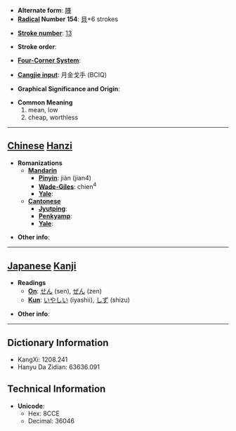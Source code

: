 * '''Alternate form''': [[賤]]
* '''[[Wiktionary:Chinese radical index| Radical]] Number 154''': [[Wiktionary:Chinese radical index 貝|貝]]+6 strokes

* '''[[Wiktionary:Chinese total strokes index|Stroke number]]''': [[Wiktionary:Chinese total strokes index 13|13]]

* '''Stroke order''': 

* '''[[Wiktionary:Chinese four corner index|Four-Corner System]]''': 

* '''[[Wiktionary:Chinese Cangjie index|Cangjie input]]''': 月金戈手 (BCIQ)

* '''Graphical Significance and Origin''': 

* '''Common Meaning'''
*#mean, low
*# cheap, worthless


----

== [[Chinese]] [[Hanzi]] ==

* '''Romanizations'''
** '''[[Mandarin]]'''
*** '''[[Pinyin]]''': jiàn (jian4)
*** '''[[Wade-Giles]]''': chien<sup>4</sup>
*** '''[[Yale]]''': 
** '''[[Cantonese]]'''
*** '''[[Jyutping]]''':
*** '''[[Penkyamp]]''': 
*** '''[[Yale]]''': 

* '''Other info''': 

----

== [[Japanese]] [[Kanji]] ==

* '''Readings'''
** '''[[On]]''': [[せん]] (sen), [[ぜん]] (zen)
** '''[[Kun]]''': [[いやしい]] (iyashii), [[しず]] (shizu)

* '''Other info''':  

----

== Dictionary Information ==

* KangXi: 1208.241
* Hanyu Da Zidian: 63636.091

== Technical Information ==

* '''Unicode''':
** Hex: 8CCE
** Decimal: 36046